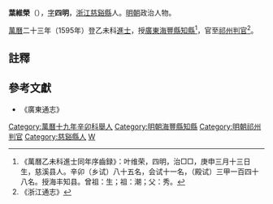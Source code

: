 '''葉維榮'''（{{bd|？年||？年||catIdx=Ye葉}}），[[表字|字]]'''四明'''，[[浙江|浙江]][[慈谿縣|慈谿縣]]人。[[明朝|明朝]]政治人物。

[[萬曆|萬曆]]二十三年（1595年）登乙未科[[進士|進士]]，授[[廣東|廣東]][[海豐縣|海豐縣]][[知縣|知縣]]<ref>《萬曆乙未科進士同年序齒録》：叶维荣，四明，治□□，庚申三月十三日生，慈溪县人。辛卯（乡试）八十五名，会试十一名，（殿试）三甲一百四十八名。授海丰知县。曾祖：生；祖：潮；父：秀。</ref>，官至[[祁州|祁州]][[判官|判官]]<ref>《浙江通志》</ref>。

==註釋==
{{reflist}}

==參考文獻==
*《廣東通志》

{{萬曆二十三年乙未科殿試金榜}}
{{明朝官员小作品}}
{{DEFAULTSORT:Ye葉}}
[[Category:萬曆十九年辛卯科舉人|Category:萬曆十九年辛卯科舉人]]
[[Category:明朝海豐縣知縣|Category:明朝海豐縣知縣]]
[[Category:明朝祁州判官|Category:明朝祁州判官]]
[[Category:慈谿縣人|Category:慈谿縣人]]
[[Category:葉姓|W]]